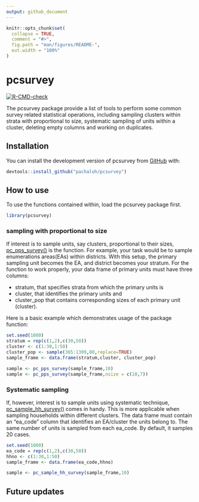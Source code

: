 ```yaml
---
output: github_document
---
```


<!-- README.md is generated from README.Rmd. Please edit that file -->

```r
knitr::opts_chunk$set(
  collapse = TRUE,
  comment = "#>",
  fig.path = "man/figures/README-",
  out.width = "100%"
)
```

# pcsurvey

<!-- badges: start -->
[![R-CMD-check](https://github.com/pachaloh/pcsurvey/actions/workflows/R-CMD-check.yaml/badge.svg)](https://github.com/pachaloh/pcsurvey/actions/workflows/R-CMD-check.yaml)
<!-- badges: end -->

The pcsurvey package provide a list of tools to perform some common survey related statistical operations, including sampling clusters within strata with proportional to size, systematic sampling of units within a cluster, deleting empty columns and working on duplicates. 

## Installation

You can install the development version of pcsurvey from [GitHub](https://github.com/) with:

``` r
devtools::install_github("pachaloh/pcsurvey")
```
## How to use

To use the functions contained within, load the pcsurvey package first.
```r
library(pcsurvey)
```

### sampling with proportional to size

If interest is to sample units, say clusters, proportional to their sizes, [pc_pps_survey()](https://pachaloh.github.io/pcsurvey/reference/pc_pps_survey.html) is the function. For example, your task would be to sample enumerations areas(EAs) within districts. With this setup, the primary sampling unit becomes the EA, and district becomes your stratum. For the function to work properly, your data frame of primary units must have three columns:

  - stratum, that specifies strata from which the primary units is 
  - cluster, that identifies the primary units and 
  - cluster_pop that contains corresponding sizes of each primary unit (cluster). 

Here is a basic example which demonstrates usage of the package function:

```r
set.seed(1000)
stratum = rep(c(1,2),c(30,50))
cluster <- c(1:30,1:50)
cluster_pop <- sample(365:1309,80,replace=TRUE)
sample_frame <- data.frame(stratum,cluster, cluster_pop)

sample <- pc_pps_survey(sample_frame,10)
sample <- pc_pps_survey(sample_frame,nsize = c(10,7))
```

### Systematic sampling

If, however, interest is to sample units using systematic technique, [pc_sample_hh_survey()](https://pachaloh.github.io/pcsurvey/reference/pc_sample_hh_survey.html) comes in handy. This is more applicable when sampling households within different clusters. The data frame must contain an "ea_code" column that identifies an EA/cluster the units belong to. The same number of units is sampled from each ea_code. By default, it samples 20 cases.

```r
set.seed(1000)
ea_code = rep(c(1,2),c(30,50))
hhno <- c(1:30,1:50)
sample_frame <- data.frame(ea_code,hhno)

sample <- pc_sample_hh_survey(sample_frame,10)
```

## Future updates


